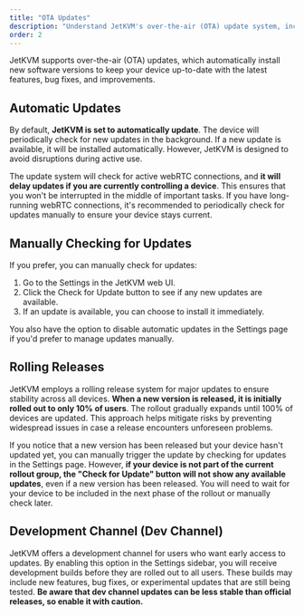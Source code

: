 ```yaml
---
title: "OTA Updates"
description: "Understand JetKVM's over-the-air (OTA) update system, including automatic updates, manual checks, development channel, and rolling releases. Learn how to keep your device up-to-date with the latest features and improvements."
order: 2
---
```


JetKVM supports over-the-air (OTA) updates, which automatically install new software versions to keep your device up-to-date with the latest features, bug fixes, and improvements.

## Automatic Updates

By default, **JetKVM is set to automatically update**. The device will periodically check for new updates in the background. If a new update is available, it will be installed automatically. However, JetKVM is designed to avoid disruptions during active use.

The update system will check for active webRTC connections, and **it will delay updates if you are currently controlling a device**. This ensures that you won't be interrupted in the middle of important tasks. If you have long-running webRTC connections, it's recommended to periodically check for updates manually to ensure your device stays current.

## Manually Checking for Updates

If you prefer, you can manually check for updates:

1. Go to the Settings in the JetKVM web UI.
2. Click the Check for Update button to see if any new updates are available.
3. If an update is available, you can choose to install it immediately.

You also have the option to disable automatic updates in the Settings page if you'd prefer to manage updates manually.

## Rolling Releases

JetKVM employs a rolling release system for major updates to ensure stability across all devices. **When a new version is released, it is initially rolled out to only 10% of users**. The rollout gradually expands until 100% of devices are updated. This approach helps mitigate risks by preventing widespread issues in case a release encounters unforeseen problems.

If you notice that a new version has been released but your device hasn't updated yet, you can manually trigger the update by checking for updates in the Settings page. However, **if your device is not part of the current rollout group, the "Check for Update" button will not show any available updates**, even if a new version has been released. You will need to wait for your device to be included in the next phase of the rollout or manually check later.

## Development Channel (Dev Channel)

JetKVM offers a development channel for users who want early access to updates. By enabling this option in the Settings sidebar, you will receive development builds before they are rolled out to all users. These builds may include new features, bug fixes, or experimental updates that are still being tested. **Be aware that dev channel updates can be less stable than official releases, so enable it with caution.**
